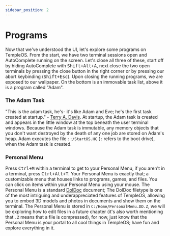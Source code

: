 ```yaml
---
sidebar_position: 2
---
```

# Programs
Now that we've understood the UI, let's explore some programs on TempleOS. From the start, we have two terminal sessions open and AutoComplete running on the screen. Let's close all three of these, start off by hiding AutoComplete with <kbd>Shift+Alt+A</kbd>, next close the two open terminals by pressing the close button in the right corner or by pressing our abort keybinding (<kbd>Shift+Esc</kbd>). Upon closing the running programs, we are exposed to our wallpaper. On the bottom is an immovable task list, above it is a program called "Adam".

### The Adam Task
"This is the adam task, he's- it's like Adam and Eve; he's the first task created at startup." - [Terry A. Davis](https://youtu.be/jCkZmIoZS1c?t=187). At startup, the Adam task is created and appears in the little window at the top beneath the user terminal windows. Because the Adam task is immutable, any memory objects that you don't want destroyed by the death of any one job are stored on Adam's heap. Adam executes the file `::/StartOS.HC` (`:` refers to the boot drive), when the Adam task is created. 

### Personal Menu
Press <kbd>Ctrl+M</kbd> within a terminal to get to your Personal Menu, if you aren't in a terminal, press <kbd>Ctrl+Alt+T</kbd>. Your Personal Menu is exactly that; a customizable menu that houses links to programs, games, and files. You can click on items within your Personal Menu using your mouse. The Personal Menu is a standard [DolDoc](./doldoc.md) document; The DolDoc filetype is one of the most intriguing and underappreciated features of TempleOS, allowing you to embed 3D models and photos in documents and show them on the terminal. The Personal Menu is stored in `C:/Home/PersonalMenu.DD.Z`, we will be exploring how to edit files in a future chapter (it's also worth mentioning that `.Z` means that a file is compressed), for now, just know that the Personal Menu is your portal to all cool things in TempleOS; have fun and explore everything in it.

